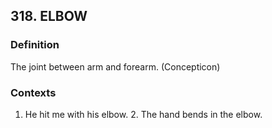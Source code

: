 ## 318. ELBOW
### Definition
The joint between arm and forearm. (Concepticon)

### Contexts
1. He hit me with his elbow. 2. The hand bends in the elbow.

